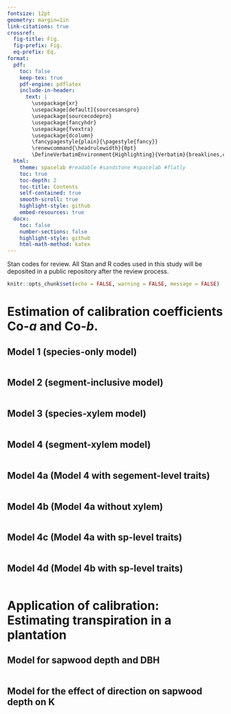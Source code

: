 ```yaml
---
fontsize: 12pt
geometry: margin=1in
link-citations: true
crossref:
  fig-title: Fig.
  fig-prefix: Fig.
  eq-prefix: Eq.
format:
  pdf:
    toc: false
    keep-tex: true
    pdf-engine: pdflatex
    include-in-header:
      text: |
        \usepackage{xr}
        \usepackage[default]{sourcesanspro}
        \usepackage{sourcecodepro}
        \usepackage{fancyhdr}
        \usepackage{fvextra}
        \usepackage{dcolumn}
        \fancypagestyle{plain}{\pagestyle{fancy}}
        \renewcommand{\headrulewidth}{0pt}
        \DefineVerbatimEnvironment{Highlighting}{Verbatim}{breaklines,commandchars=\\\{\}}
  html:
    theme: spacelab #readable #sandstone #spacelab #flatly
    toc: true
    toc-depth: 2
    toc-title: Contents
    self-contained: true
    smooth-scroll: true
    highlight-style: github
    embed-resources: true
  docx:
    toc: false
    number-sections: false
    highlight-style: github
    html-math-method: katex
---
```


Stan codes for review.
All Stan and R codes used in this study will be deposited in a public repository after the review process.

```r
knitr::opts_chunk$set(echo = FALSE, warning = FALSE, message = FALSE)
```

# Estimation of calibration coefficients Co-*a* and Co-*b*.

## Model 1 (species-only model)

```stan
```

\newpage

## Model 2 (segment-inclusive model)

```stan
```

\newpage

## Model 3 (species-xylem model)

```stan
```

\newpage

## Model 4 (segment-xylem model)

```stan
```

\newpage

## Model 4a (Model 4 with segement-level traits)

```stan
```


\newpage

## Model 4b (Model 4a without xylem)

```stan
```

\newpage

## Model 4c (Model 4a with sp-level traits)

```stan
```


\newpage

## Model 4d (Model 4b with sp-level traits)

```stan
```

\newpage

# Application of calibration: Estimating transpiration in a plantation

## Model for sapwood depth and DBH

```stan
```

\newpage

## Model for the effect of direction on sapwood depth on K

```stan
```
